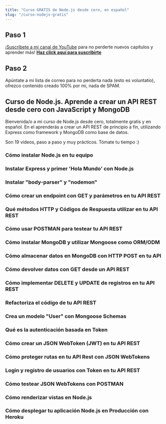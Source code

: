 ```yaml
---
title: "Curso GRATIS de Node.js desde cero, en español"
slug: "/curso-nodejs-gratis"
---
```



## Paso 1
¡[Suscríbete a mi canal de YouTube](https://youtube.com/carlosazaustre?sub_confirmation=1) para no perderte nuevos capítulos y aprender más! **[Haz click aquí para suscribirte](https://youtube.com/carlosazaustre?sub_confirmation=1)**

## Paso 2
Apúntate a mi lista de correo para no perderta nada (esto es voluntatio), ofrezco contenido creado 100% por mi, nada de SPAM.

<NewsletterForm />

## Curso de Node.js. Aprende a crear un API REST desde cero con JavaScript y MongoDB

Bienvenida/o a mi curso de Node.js desde cero, totalmente gratis y en español. En el aprenderás a crear un API REST de principio a fin, utilizando Express como framework y MongoDB como base de datos.

Son 19 vídeos, paso a paso y muy prácticos. Tómate tu tiempo :)

### Cómo instalar Node.js en tu equipo

<YouTube videoId="JwZKcm3zWcA" />

### Instalar Express y primer 'Hola Mundo' con Node.js

<YouTube videoId="YxqwT_qEcYQ" /> 

### Instalar "body-parser" y "nodemon"

<YouTube videoId="Ap4PAtH1VE4" />

### Cómo crear un endpoint con GET y parámetros en tu API REST

<YouTube videoId="64QLTzkDPio" />

### Qué métodos HTTP y Códigos de Respuesta utilizar en tu API REST

<YouTube videoId="uMoBd9H6gUc" />

### Cómo usar POSTMAN para testear tu API REST

<YouTube videoId="YMJEAFVl63E" /> 

### Cómo instalar MongoDB y utilizar Mongoose como ORM/ODM

<YouTube videoId="UcO5WES8j6s" /> 

### Cómo almacenar datos en MongoDB con HTTP POST en tu API

<YouTube videoId="2246l6G-1GI" /> 

### Cómo devolver datos con GET desde un API REST

<YouTube videoId="IQR6sZhoZ24" />

### Cómo implementar DELETE y UPDATE de registros en tu API REST

<YouTube videoId="CjOMThGjiMo" />

### Refactoriza el código de tu API REST

<YouTube videoId="SXYrPO0TxeQ" /> 

### Crea un modelo "User" con Mongoose Schemas

<YouTube videoId="0YmjxiP0g6M" /> 

### Qué es la autenticación basada en Token

<YouTube videoId="zut4jK6C6WQ" /> 

### Cómo crear un JSON WebToken (JWT) en tu API REST

<YouTube videoId="TAI68Zlseq8" /> 

### Cómo proteger rutas en tu API Rest con JSON WebTokens

<YouTube videoId="w8It1NHeGps" /> 

### Login y registro de usuarios con Token en tu API REST

<YouTube videoId="4WYpsgQyxRw" /> 

### Cómo testear JSON WebTokens con POSTMAN

<YouTube videoId="1J8vo9KD0XY" /> 

### Cómo renderizar vistas en Node.js

<YouTube videoId="I03_z5DBgp4" />

### Cómo desplegar tu aplicación Node.js en Producción con Heroku

<YouTube videoId="mkn5n8Ws-HE" />